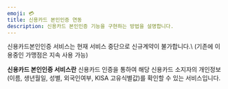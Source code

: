 ```yaml
---
emoji: 💳
title: 신용카드 본인인증 연동
description: 신용카드 본인인증 기능을 구현하는 방법을 설명합니다.
---
```




<Hint style="info">
신용카드본인인증 서비스는 현재 서비스 중단으로 신규계약이 불가합니다.\
(기존에 이용중인 가맹점은 지속 사용 가능)

</Hint>

**신용카드 본인인증 서비스란** 신용카드 인증을 통하여 해당 신용카드 소지자의 개인정보(이름, 생년월일, 성별, 외국인여부, KISA 고유식별값)를 확인할 수 있는 서비스입니다.

<Figure
  src="/gitbook-assets/ko/image (260).png"
  caption="신용카드 본인인증 화면 예시"
/>
